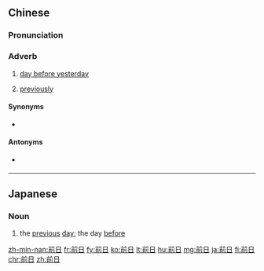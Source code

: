 ==Chinese==
{{zh-forms}}

===Pronunciation===
{{zh-pron
|m=qiánrì
|c=cin4 jat6
|h=pfs=chhièn-ngit
|mn=chêng-ji̍t/chêng-li̍t
|cat=adv
}}

===Adverb===
{{zh-adv}}

# [[day before yesterday]]
# {{lb|zh|archaic}} [[previously]]

====Synonyms====
* {{sense|day before yesterday}} {{zh-l|前天}}

====Antonyms====
* {{sense|day before yesterday}} {{zh-l|後日}}

----

==Japanese==
{{ja-kanjitab|ぜん|じつ|yomi=o}}

===Noun===
{{ja-noun|ぜんじつ}}

# the [[previous]] [[day]]; the day [[before]]

[[zh-min-nan:前日]]
[[fr:前日]]
[[fy:前日]]
[[ko:前日]]
[[lt:前日]]
[[hu:前日]]
[[mg:前日]]
[[ja:前日]]
[[fi:前日]]
[[chr:前日]]
[[zh:前日]]